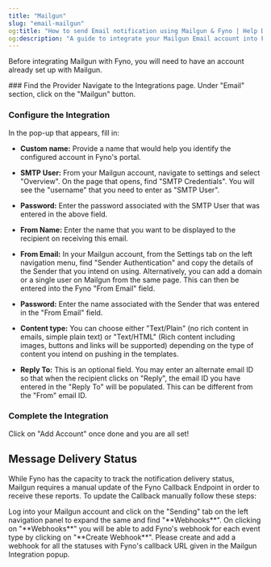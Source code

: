 ```yaml
---
title: "Mailgun"
slug: "email-mailgun"
og:title: "How to send Email notification using Mailgun & Fyno | Help Document"
og:description: "A guide to integrate your Mailgun Email account into Fyno."
---
```


Before integrating Mailgun with Fyno, you will need to have an account already set up with Mailgun.

<Steps>
### Find the Provider
Navigate to the Integrations page. Under "Email" section, click on the "Mailgun" button.

### Configure the Integration

In the pop-up that appears, fill in:

- **Custom name:** Provide a name that would help you identify the configured account in Fyno's portal.

- **SMTP User:** From your Mailgun account, navigate to settings and select "Overview". On the page that opens, find "SMTP Credentials". You will see the "username" that you need to enter as "SMTP User".

- **Password:** Enter the password associated with the SMTP User that was entered in the above field.
- **From Name:** Enter the name that you want to be displayed to the recipient on receiving this email.
- **From Email:** In your Mailgun account, from the Settings tab on the left navigation menu, find "Sender Authentication" and copy the details of the Sender that you intend on using. Alternatively, you can add a domain or a single user on Mailgun from the same page. This can then be entered into the Fyno "From Email" field.
- **Password:** Enter the name associated with the Sender that was entered in the "From Email" field.

- **Content type:** You can choose either "Text/Plain" (no rich content in emails, simple plain text) or "Text/HTML" (Rich content including images, buttons and links will be supported) depending on the type of content you intend on pushing in the templates.

- **Reply To:** This is an optional field. You may enter an alternate email ID so that when the recipient clicks on "Reply", the email ID you have entered in the "Reply To" will be populated. This can be different from the "From" email ID.

### Complete the Integration

Click on "Add Account" once done and you are all set!

</Steps>

## Message Delivery Status

While Fyno has the capacity to track the notification delivery status, Mailgun requires a manual update of the Fyno Callback Endpoint in order to receive these reports. To update the Callback manually follow these steps:

<Steps>
  <Step>Log into your Mailgun account and click on the "Sending" tab on the left navigation panel to expand the same and find "**Webhooks**".</Step>
  <Step>On clicking on "**Webhooks**" you will be able to add Fyno's webhook for each event type by clicking on "**Create Webhook**". Please create and add a webhook for all the statuses with Fyno's callback URL given in the Mailgun Integration popup.</Step>
</Steps>
